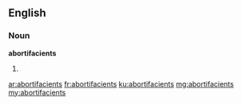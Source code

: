 ==English==

===Noun===
'''abortifacients'''

# {{plural of|abortifacient}}

[[ar:abortifacients]]
[[fr:abortifacients]]
[[ku:abortifacients]]
[[mg:abortifacients]]
[[my:abortifacients]]